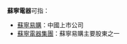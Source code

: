 '''蘇寧電器'''可指：

* [[蘇寧易購|蘇寧易購]]：中國上市公司
* [[蘇寧電器集團|蘇寧電器集團]]：蘇寧易購主要股東之一

{{Disambiguation|蘇|Cat=四字組織機構消歧義}}